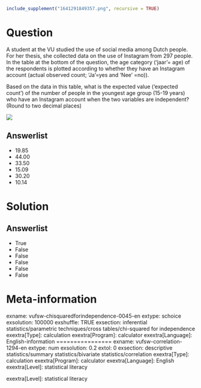 ```r
include_supplement("1641291849357.png", recursive = TRUE)
```

Question
========
A student at the VU studied the use of social media among Dutch people.
For her thesis, she collected data on the use of Instagram from 297
people. In the table at the bottom of the question, the age category
('jaar'= age) of the respondents is plotted according to whether they
have an Instagram account (actual observed count; 'Ja'=yes and 'Nee'
=no)).  
  
Based on the data in this table, what is the expected value ('expected
count') of the number of people in the youngest age group (15-19 years)
who have an Instagram account when the two variables are independent?
(Round to two decimal places)  
  
  
![](1641291849357.png)

Answerlist
----------
* 19.85
* 44.00
* 33.50
* 15.09
* 30.20
* 10.14

Solution
========










Answerlist
----------
* True
* False
* False
* False
* False
* False

Meta-information
================
exname: vufsw-chisquaredforindependence-0045-en
extype: schoice
exsolution: 100000
exshuffle: TRUE
exsection: inferential statistics/parametric techniques/cross tables/chi-squared for independence
exextra[Type]: calculation
exextra[Program]: calculator
exextra[Language]: English-information
================
exname: vufsw-correlation-1294-en
extype: num
exsolution: 0.2
extol: 0
exsection: descriptive statistics/summary statistics/bivariate statistics/correlation
exextra[Type]: calculation
exextra[Program]: calculator
exextra[Language]: English
exextra[Level]: statistical literacy

exextra[Level]: statistical literacy

